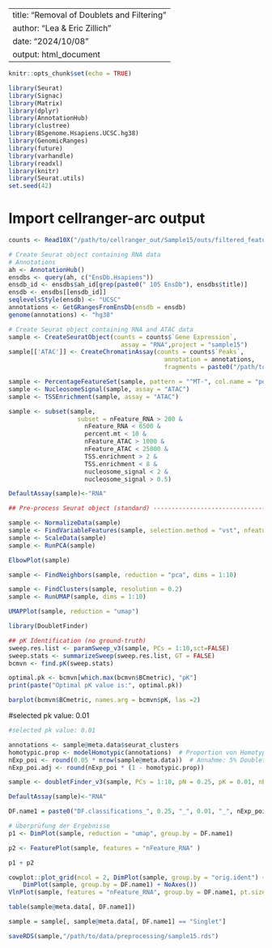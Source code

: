 

---
title: "Removal of Doublets and Filtering"
author: "Lea & Eric Zillich"
date: "2024/10/08"
output: html_document
---

```r
knitr::opts_chunk$set(echo = TRUE)

library(Seurat)
library(Signac)
library(Matrix)
library(dplyr)
library(AnnotationHub)
library(clustree)
library(BSgenome.Hsapiens.UCSC.hg38)
library(GenomicRanges)
library(future)
library(varhandle)
library(readxl)
library(knitr)
library(Seurat.utils)
set.seed(42)

```

# Import cellranger-arc output

```r

counts <- Read10X("/path/to/cellranger_out/Sample15/outs/filtered_feature_bc_matrix/")

# Create Seurat object containing RNA data 
# Annotations 
ah <- AnnotationHub()
ensdbs <- query(ah, c("EnsDb.Hsapiens"))
ensdb_id <- ensdbs$ah_id[grep(paste0(" 105 EnsDb"), ensdbs$title)]
ensdb <- ensdbs[[ensdb_id]]
seqlevelsStyle(ensdb) <- "UCSC"
annotations <- GetGRangesFromEnsDb(ensdb = ensdb)
genome(annotations) <- "hg38"

# Create Seurat object containing RNA and ATAC data
sample <- CreateSeuratObject(counts = counts$`Gene Expression`,
                               assay = "RNA",project = "sample15")
sample[['ATAC']] <- CreateChromatinAssay(counts = counts$`Peaks`,
                                           annotation = annotations,
                                           fragments = paste0("/path/to/cellranger_out/Sample15/outs/atac_fragments.tsv.gz"),sep = c(":", "-"),genome = 'hg38')

sample <- PercentageFeatureSet(sample, pattern = "^MT-", col.name = "percent.mt", assay = "RNA")
sample <- NucleosomeSignal(sample, assay = "ATAC")
sample <- TSSEnrichment(sample, assay = "ATAC")

sample <- subset(sample,
                   subset = nFeature_RNA > 200 &
                     nFeature_RNA < 6500 &
                     percent.mt < 10 &
                     nFeature_ATAC > 1000 &
                     nFeature_ATAC < 25000 &
                     TSS.enrichment > 2 &
                     TSS.enrichment < 8 &
                     nucleosome_signal < 2 &
                     nucleosome_signal > 0.5)

```

```r

DefaultAssay(sample)<-"RNA"

## Pre-process Seurat object (standard) --------------------------------------------------------------------------------------

sample <- NormalizeData(sample)
sample <- FindVariableFeatures(sample, selection.method = "vst", nfeatures = 3000)
sample <- ScaleData(sample)
sample <- RunPCA(sample)

ElbowPlot(sample)

sample <- FindNeighbors(sample, reduction = "pca", dims = 1:10)

sample <- FindClusters(sample, resolution = 0.2)
sample <- RunUMAP(sample, dims = 1:10)

UMAPPlot(sample, reduction = "umap")

library(DoubletFinder)

## pK Identification (no ground-truth) 
sweep.res.list <- paramSweep_v3(sample, PCs = 1:10,sct=FALSE)
sweep.stats <- summarizeSweep(sweep.res.list, GT = FALSE)
bcmvn <- find.pK(sweep.stats)

optimal.pk <- bcmvn[which.max(bcmvn$BCmetric), "pK"]
print(paste("Optimal pK value is:", optimal.pk))

barplot(bcmvn$BCmetric, names.arg = bcmvn$pK, las =2)

```

#selected pk value: 0.01

```r

#selected pk value: 0.01

annotations <- sample@meta.data$seurat_clusters
homotypic.prop <- modelHomotypic(annotations)  # Proportion von Homotypic Doublets
nExp_poi <- round(0.05 * nrow(sample@meta.data))  # Annahme: 5% Doublets bei 10.000 Zellen geladen
nExp_poi.adj <- round(nExp_poi * (1 - homotypic.prop))

sample <- doubletFinder_v3(sample, PCs = 1:10, pN = 0.25, pK = 0.01, nExp = nExp_poi.adj, reuse.pANN = FALSE, sct = FALSE)

DefaultAssay(sample)<-"RNA"

DF.name1 = paste0("DF.classifications_", 0.25, "_", 0.01, "_", nExp_poi.adj)

# Überprüfung der Ergebnisse
p1 <- DimPlot(sample, reduction = "umap", group.by = DF.name1)

p2 <- FeaturePlot(sample, features = "nFeature_RNA" )

p1 + p2

cowplot::plot_grid(ncol = 2, DimPlot(sample, group.by = "orig.ident") + NoAxes(), 
    DimPlot(sample, group.by = DF.name1) + NoAxes())
VlnPlot(sample, features = "nFeature_RNA", group.by = DF.name1, pt.size = 0.1)

table(sample@meta.data[, DF.name1])

sample = sample[, sample@meta.data[, DF.name1] == "Singlet"]

```



```r

saveRDS(sample,"/path/to/data/preprocessing/sample15.rds")

```


